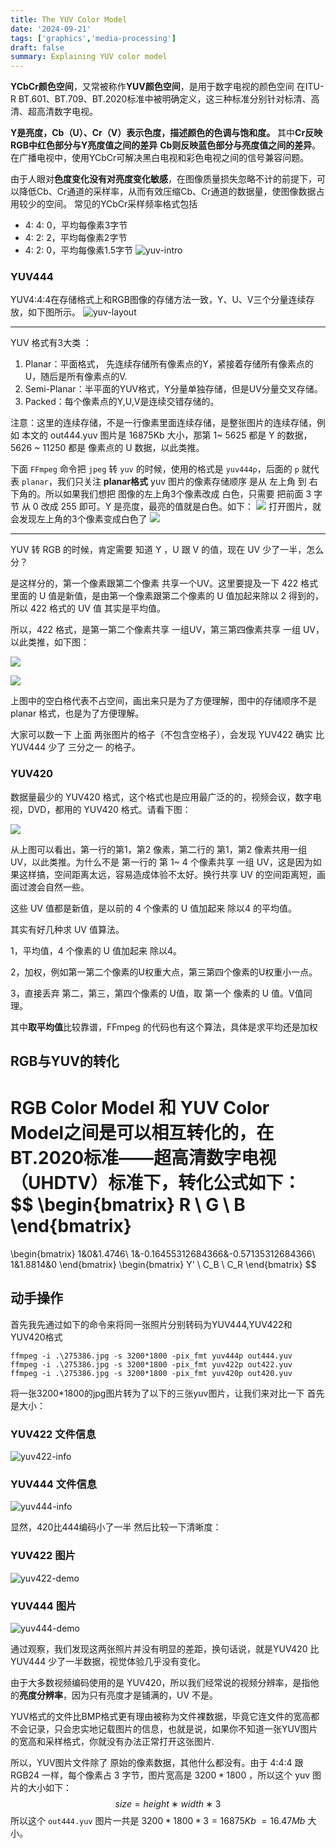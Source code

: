 ```yaml
---
title: The YUV Color Model
date: '2024-09-21'
tags: ['graphics','media-processing']
draft: false
summary: Explaining YUV color model
---
```

**YCbCr颜色空间**，又常被称作**YUV颜色空间**，是用于数字电视的颜色空间
在ITU-R BT.601、BT.709、BT.2020标准中被明确定义，这三种标准分别针对标清、高清、超高清数字电视。

**Y是亮度，Cb（U）、Cr（V）表示色度，描述颜色的色调与饱和度。**
其中**Cr反映RGB中红色部分与Y亮度值之间的差异**
**Cb则反映蓝色部分与亮度值之间的差异**。
在广播电视中，使用YCbCr可解决黑白电视和彩色电视之间的信号兼容问题。

由于人眼对**色度变化没有对亮度变化敏感**，在图像质量损失忽略不计的前提下，可以降低Cb、Cr通道的采样率，从而有效压缩Cb、Cr通道的数据量，使图像数据占用较少的空间。
常见的YCbCr采样频率格式包括
- 4: 4: 0，平均每像素3字节
- 4: 2: 2，平均每像素2字节
- 4: 2: 0，平均每像素1.5字节
![yuv-intro](/static/images/media-processing/yuv-intro.png)
### YUV444

YUV4:4:4在存储格式上和RGB图像的存储方法一致，Y、U、V三个分量连续存放，如下图所示。
![yuv-layout](/static/images/media-processing/yuv-layout.png)


---

YUV 格式有3大类 ：

1. Planar：平面格式， 先连续存储所有像素点的Y，紧接着存储所有像素点的U，随后是所有像素点的V.
2. Semi-Planar：半平面的YUV格式，Y分量单独存储，但是UV分量交叉存储。
3. Packed：每个像素点的Y,U,V是连续交错存储的。

注意：这里的连续存储，不是一行像素里面连续存储，是整张图片的连续存储，例如 本文的 out444.yuv 图片是 16875Kb 大小，那第 1~ 5625 都是 Y 的数据， 5626 ~ 11250 都是 像素点的 U 数据，以此类推。

下面 `FFmpeg` 命令把 `jpeg` 转 `yuv` 的时候，使用的格式是 `yuv444p`，后面的 `p` 就代表 `planar`，我们只关注 **planar格式**
yuv 图片的像素存储顺序 是从 左上角 到 右下角的。所以如果我们想把 图像的左上角3个像素改成 白色，只需要 把前面 3 字节 从 0 改成 255 即可。Y 是亮度，最亮的值就是白色。如下：
![](/static/images/media-processing/yuv-edit.png)
打开图片，就会发现左上角的3个像素变成白色了
![](/static/images/media-processing/yuv-edit-demo.png)

---


YUV 转 RGB 的时候，肯定需要 知道 Y ，U 跟 V 的值，现在 UV 少了一半，怎么分？

是这样分的，第一个像素跟第二个像素 共享一个UV。这里要提及一下 422 格式里面的 U 值是新值，是由第一个像素跟第二个像素的 U 值加起来除以 2 得到的，所以 422 格式的 UV 值 其实是平均值。

所以，422 格式，是第一第二个像素共享 一组UV，第三第四像素共享 一组 UV，以此类推，如下图：

![](https://ffmpeg.xianwaizhiyin.net/base-knowledge/raw-yuv-data/raw-yuv-data-1-8.png)

![](https://ffmpeg.xianwaizhiyin.net/base-knowledge/raw-yuv-data/raw-yuv-data-1-9.png)

上图中的空白格代表不占空间，画出来只是为了方便理解，图中的存储顺序不是 planar 格式，也是为了方便理解。

大家可以数一下 上面 两张图片的格子（不包含空格子），会发现 YUV422 确实 比 YUV444 少了 三分之一 的格子。
### YUV420
数据量最少的 YUV420 格式，这个格式也是应用最广泛的的，视频会议，数字电视，DVD，都用的 YUV420 格式。请看下图：

![](https://ffmpeg.xianwaizhiyin.net/base-knowledge/raw-yuv-data/raw-yuv-data-1-10.png)

从上图可以看出，第一行的第1，第2 像素，第二行的 第1，第2 像素共用一组 UV，以此类推。为什么不是 第一行的 第 1~ 4 个像素共享 一组 UV，这是因为如果这样搞，空间距离太远，容易造成体验不太好。换行共享 UV 的空间距离短，画面过渡会自然一些。

这些 UV 值都是新值，是以前的 4 个像素的 U 值加起来 除以4 的平均值。

其实有好几种求 UV 值算法。

1，平均值，4 个像素的 U 值加起来 除以4。

2，加权，例如第一第二个像素的U权重大点，第三第四个像素的U权重小一点。

3，直接丢弃 第二，第三，第四个像素的 U值，取 第一个 像素的 U 值。V值同理。

其中**取平均值**比较靠谱，FFmpeg 的代码也有这个算法，具体是求平均还是加权


## RGB与YUV的转化

RGB Color Model 和 YUV Color Model之间是可以相互转化的，在**BT.2020标准——超高清数字电视（UHDTV）标准**下，转化公式如下：
$$
\begin{bmatrix}
R \\
G \\
B
\end{bmatrix}
=
\begin{bmatrix}
1&0&1.4746\\
1&-0.16455312684366&-0.57135312684366\\
1&1.8814&0
\end{bmatrix}
\begin{bmatrix}
Y' \\
C_B \\
C_R
\end{bmatrix}
$$
## 动手操作
首先我先通过如下的命令来将同一张照片分别转码为YUV444,YUV422和YUV420格式
```
ffmpeg -i .\275386.jpg -s 3200*1800 -pix_fmt yuv444p out444.yuv
ffmpeg -i .\275386.jpg -s 3200*1800 -pix_fmt yuv422p out422.yuv
ffmpeg -i .\275386.jpg -s 3200*1800 -pix_fmt yuv420p out420.yuv
```

将一张3200\*1800的jpg图片转为了以下的三张yuv图片，让我们来对比一下
首先是大小：
### YUV422 文件信息
![yuv422-info](/static/images/media-processing/yuv422-info.png)
### YUV444 文件信息

![yuv444-info](/static/images/media-processing/yuv444-info.png)

显然，420比444编码小了一半
然后比较一下清晰度：
### YUV422 图片
![yuv422-demo](/static/images/media-processing/yuv422-demo.png)
### YUV444 图片
![yuv444-demo](/static/images/media-processing/yuv444-demo.png)

通过观察，我们发现这两张照片并没有明显的差距，换句话说，就是YUV420 比 YUV444 少了一半数据，视觉体验几乎没有变化。

由于大多数视频编码使用的是 YUV420，所以我们经常说的视频分辨率，是指他的**亮度分辨率**，因为只有亮度才是铺满的，UV 不是。

YUV格式的文件比BMP格式更有理由被称为文件裸数据，毕竟它连文件的宽高都不会记录，只会忠实地记载图片的信息，也就是说，如果你不知道一张YUV图片的宽高和采样格式，你就没有办法正常打开这张图片.

所以，YUV图片文件除了 原始的像素数据，其他什么都没有。由于 4:4:4 跟 RGB24 一样，每个像素占 3 字节，图片宽高是 $3200*1800$ ，所以这个 yuv 图片的大小如下：$$size=height∗width∗3$$所以这个 `out444.yuv` 图片一共是 $3200*1800*3=16875Kb~=16.47Mb$ 大小。

